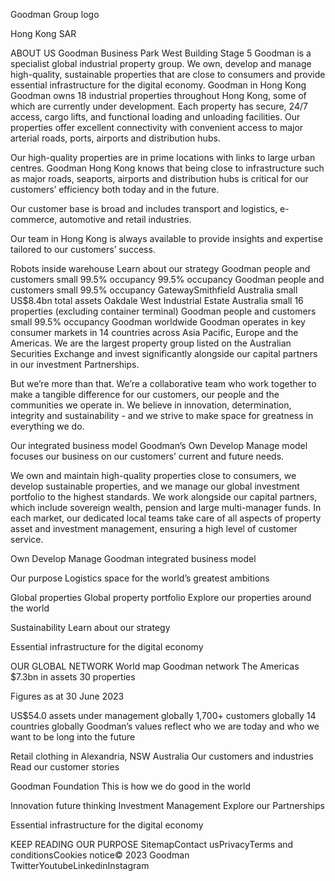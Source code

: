 Goodman Group logo

Hong Kong SAR




ABOUT US
Goodman Business Park West Building Stage 5
Goodman is a specialist global industrial property group. We own, develop and manage high-quality, sustainable properties that are close to consumers and provide essential infrastructure for the digital economy.
Goodman in Hong Kong
Goodman owns 18 industrial properties throughout Hong Kong, some of which are currently under development. Each property has secure, 24/7 access, cargo lifts, and functional loading and unloading facilities. Our properties offer excellent connectivity with convenient access to major arterial roads, ports, airports and distribution hubs. 

Our high-quality properties are in prime locations with links to large urban centres. Goodman Hong Kong knows that being close to infrastructure such as major roads, seaports, airports and distribution hubs is critical for our customers’ efficiency both today and in the future.

Our customer base is broad and includes transport and logistics, e-commerce, automotive and retail industries.

Our team in Hong Kong is always available to provide insights and expertise tailored to our customers’ success.

Robots inside warehouse
Learn about our strategy
Goodman people and customers small
99.5%
occupancy
99.5%
occupancy
Goodman people and customers small
99.5%
occupancy
GatewaySmithfield Australia small
US$8.4bn
total assets
Oakdale West Industrial Estate Australia small
16
properties (excluding container terminal)
Goodman people and customers small
99.5%
occupancy
Goodman worldwide
Goodman operates in key consumer markets in 14 countries across Asia Pacific, Europe and the Americas. We are the largest property group listed on the Australian Securities Exchange and invest significantly alongside our capital partners in our investment Partnerships. 

But we’re more than that. We’re a collaborative team who work together to make a tangible difference for our customers, our people and the communities we operate in. We believe in innovation, determination, integrity and sustainability - and we strive to make space for greatness in everything we do. 

Our integrated business model
Goodman’s Own Develop Manage model focuses our business on our customers’ current and future needs.

We own and maintain high-quality properties close to consumers, we develop sustainable properties, and we manage our global investment portfolio to the highest standards. We work alongside our capital partners, which include sovereign wealth, pension and large multi-manager funds. In each market, our dedicated local teams take care of all aspects of property asset and investment management, ensuring a high level of customer service.

Own Develop Manage Goodman integrated business model

Our purpose
Logistics space for the world’s greatest ambitions

Global properties
Global property portfolio
Explore our properties around the world

Sustainability
Learn about our strategy


Essential infrastructure for the digital economy


OUR GLOBAL NETWORK
World map Goodman network
The Americas
$7.3bn in assets
30 properties 

 

Figures as at 30 June 2023


US$54.0
assets under management globally
1,700+
customers globally
14
countries globally
Goodman’s values reflect who we are today and who we want to be long into the future


Retail clothing in Alexandria, NSW Australia
Our customers and industries
Read our customer stories

Goodman Foundation
This is how we do good in the world

Innovation future thinking
Investment Management
Explore our Partnerships


Essential infrastructure for the digital economy


KEEP READING OUR PURPOSE
SitemapContact usPrivacyTerms and conditionsCookies notice© 2023 Goodman
TwitterYoutubeLinkedinInstagram
